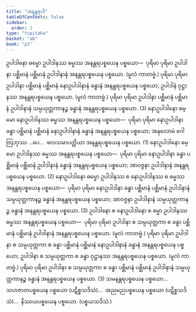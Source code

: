 ```yaml
---
title: "အနန္တရာဒိ"
tableOfContents: false
sidebar:
  order: 2
type: "tipitaka"
basket: "ab"
book: "p2"
---
```



<DynamicBreadcrumb />

<Division number="23" book="p2" e="ch" v="38" p="344">

<Paragraph number="3584" book="p2">
ဥပါဒါနော ဓမ္မော ဥပါဒါနဿ ဓမ္မဿ အနန္တရပစ္စယေန ပစ္စယော—  ပုရိမာ ပုရိမာ ဥပါဒါနာ ပစ္ဆိမာနံ ပစ္ဆိမာနံ ဥပါဒါနာနံ အနန္တရပစ္စယေန ပစ္စယော. (မူလံ ကာတဗ္ဗံ.) ပုရိမာ ပုရိမာ ဥပါဒါနာ ပစ္ဆိမာနံ ပစ္ဆိမာနံ နောဥပါဒါနာနံ ခန္ဓာနံ အနန္တရပစ္စယေန ပစ္စယော; ဥပါဒါနံ ဝုဋ္ဌာနဿ အနန္တရပစ္စယေန ပစ္စယော. (မူလံ ကာတဗ္ဗံ.) ပုရိမာ ပုရိမာ ဥပါဒါနာ ပစ္ဆိမာနံ ပစ္ဆိမာနံ ဥပါဒါနာနံ သမ္ပယုတ္တကာနဉ္စ ခန္ဓာနံ အနန္တရပစ္စယေန ပစ္စယော. (3)
</Paragraph>

</Division>
<Division number="24" book="p2" e="ch" v="38" p="344">

<Paragraph number="3585" book="p2">
နောဥပါဒါနော ဓမ္မော နောဥပါဒါနဿ ဓမ္မဿ အနန္တရပစ္စယေန ပစ္စယော—  ပုရိမာ ပုရိမာ နောဥပါဒါနာ ခန္ဓာ ပစ္ဆိမာနံ ပစ္ဆိမာနံ နောဥပါဒါနာနံ ခန္ဓာနံ အနန္တရပစ္စယေန ပစ္စယော; အနုလောမံ ဂေါတြဘုဿ …ပေ…  ဖလသမာပတ္တိယာ အနန္တရပစ္စယေန ပစ္စယော. (1)
</Paragraph>

<Paragraph number="3586" book="p2">
နောဥပါဒါနော ဓမ္မော ဥပါဒါနဿ ဓမ္မဿ အနန္တရပစ္စယေန ပစ္စယော—  ပုရိမာ ပုရိမာ နောဥပါဒါနာ ခန္ဓာ ပစ္ဆိမာနံ ပစ္ဆိမာနံ ဥပါဒါနာနံ ခန္ဓာနံ အနန္တရပစ္စယေန ပစ္စယော; အာဝဇ္ဇနာ ဥပါဒါနာနံ အနန္တရပစ္စယေန ပစ္စယော. (2)
</Paragraph>

<Paragraph number="3587" book="p2">
နောဥပါဒါနော ဓမ္မော ဥပါဒါနဿ စ နောဥပါဒါနဿ စ ဓမ္မဿ အနန္တရပစ္စယေန ပစ္စယော—  ပုရိမာ ပုရိမာ နောဥပါဒါနာ ခန္ဓာ ပစ္ဆိမာနံ ပစ္ဆိမာနံ ဥပါဒါနာနံ သမ္ပယုတ္တကာနဉ္စ ခန္ဓာနံ အနန္တရပစ္စယေန ပစ္စယော; အာဝဇ္ဇနာ ဥပါဒါနာနံ သမ္ပယုတ္တကာနဉ္စ ခန္ဓာနံ အနန္တရပစ္စယေန ပစ္စယော. (3)
</Paragraph>

</Division>
<Division number="25" book="p2" e="ch" v="38" p="344">

<Paragraph number="3588" book="p2">
ဥပါဒါနော စ နောဥပါဒါနော စ ဓမ္မာ ဥပါဒါနဿ ဓမ္မဿ အနန္တရပစ္စယေန ပစ္စယော—  ပုရိမာ ပုရိမာ ဥပါဒါနာ စ သမ္ပယုတ္တကာ စ ခန္ဓာ ပစ္ဆိမာနံ ပစ္ဆိမာနံ ဥပါဒါနာနံ အနန္တရပစ္စယေန ပစ္စယော. (မူလံ ကာတဗ္ဗံ.) ပုရိမာ ပုရိမာ ဥပါဒါနာ စ သမ္ပယုတ္တကာ စ ခန္ဓာ ပစ္ဆိမာနံ ပစ္ဆိမာနံ နောဥပါဒါနာနံ ခန္ဓာနံ အနန္တရပစ္စယေန ပစ္စယော; ဥပါဒါနာ စ သမ္ပယုတ္တကာ စ ခန္ဓာ ဝုဋ္ဌာနဿ အနန္တရပစ္စယေန ပစ္စယော. (မူလံ ကာတဗ္ဗံ.) ပုရိမာ ပုရိမာ ဥပါဒါနာ စ သမ္ပယုတ္တကာ စ ခန္ဓာ ပစ္ဆိမာနံ ပစ္ဆိမာနံ ဥပါဒါနာနံ သမ္ပယုတ္တကာနဉ္စ ခန္ဓာနံ အနန္တရပစ္စယေန ပစ္စယော. (3)
</Paragraph>

<Paragraph number="3589" book="p2">
သမနန္တရပစ္စယေန ပစ္စယော…  သဟဇာတပစ္စယေန ပစ္စယော (ပဋိစ္စသဒိသံ)…  အညမညပစ္စယေန ပစ္စယော (ပဋိစ္စသဒိသံ)…  နိဿယပစ္စယေန ပစ္စယော. (ပစ္စယသဒိသံ.)
</Paragraph>
</Division>
